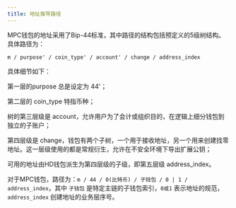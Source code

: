 ---
title: 地址推导路径
---

MPC钱包的地址采用了Bip-44标准，其中路径的结构包括预定义的5级树结构。具体路径为：

`m / purpose' / coin_type' / account' / change / address_index`

具体细节如下：

第一层的purpose 总是设定为 44'；

第二层的 coin_type 特指币种；

树的第三层级是 account，允许用户为了会计或组织目的，在逻辑上细分钱包到独立的子账户；

第四层级是 change，钱包有两个子树，一个用于接收地址，另一个用来创建找零地址。这一层级使用的都是常规衍生，允许在不安全环境下导出扩展公钥；

可用的地址由HD钱包派生为第四层级的子级，即第五层级 address_index。

对于MPC钱包，路径为：`m / 44 / 0(比特币) / 子钱包 / 0 | 1 / address_index`，其中 `子钱包` 是特定主链的子钱包索引，`0或1` 表示地址的规范，`address_index` 创建地址的业务层序号。
